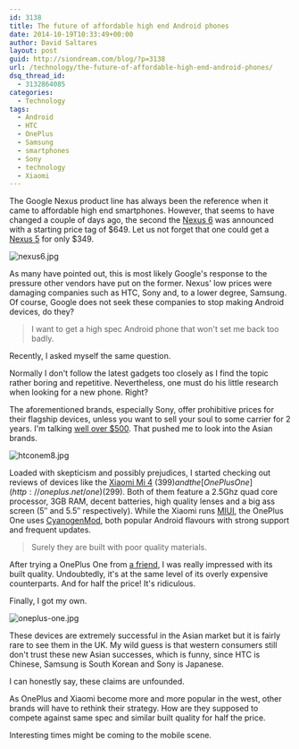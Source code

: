 ```yaml
---
id: 3138
title: The future of affordable high end Android phones
date: 2014-10-19T10:33:49+00:00
author: David Saltares
layout: post
guid: http://siondream.com/blog/?p=3138
url: /technology/the-future-of-affordable-high-end-android-phones/
dsq_thread_id:
  - 3132864085
categories:
  - Technology
tags:
  - Android
  - HTC
  - OnePlus
  - Samsung
  - smartphones
  - Sony
  - technology
  - Xiaomi
---
```


The Google Nexus product line has always been the reference when it came to affordable high end smartphones. However, that seems to have changed a couple of days ago, the second the [Nexus 6](http://www.google.com/nexus/6/) was announced with a starting price tag of $649. Let us not forget that one could get a [Nexus 5](http://www.google.com/nexus/5/) for only $349.

![nexus6.jpg](/img/wp/nexus6.webp)

As many have pointed out, this is most likely Google's response to the pressure other vendors have put on the former. Nexus' low prices were damaging companies such as HTC, Sony and, to a lower degree, Samsung. Of course, Google does not seek these companies to stop making Android devices, do they?

> I want to get a high spec Android phone that won't set me back too badly.

Recently, I asked myself the same question.

Normally I don't follow the latest gadgets too closely as I find the topic rather boring and repetitive. Nevertheless, one must do his little research when looking for a new phone. Right?

The aforementioned brands, especially Sony, offer prohibitive prices for their flagship devices, unless you want to sell your soul to some carrier for 2 years. I'm talking [well over $500](http://www.amazon.com/s/ref=sr_nr_p_72_0?rh=n%3A2335752011%2Cn%3A%212335753011%2Cn%3A7072561011%2Cn%3A2407749011%2Cp_n_feature_seven_browse-bin%3A6215730011%7C6215731011%2Cp_n_feature_keywords_four_browse-bin%3A6787346011%2Cp_72%3A2491149011&bbn=2407749011&ie=UTF8&qid=1413713986&rnid=2491147011). That pushed me to look into the Asian brands.

![htconem8.jpg](/img/wp/htconem8.webp)

Loaded with skepticism and possibly prejudices, I started checking out reviews of devices like the [Xiaomi Mi 4](http://www.gsmarena.com/xiaomi_mi_4-6518.php) ($399) and the [OnePlus One](http://oneplus.net/one) ($299). Both of them feature a 2.5Ghz quad core processor, 3GB RAM, decent batteries, high quality lenses and a big ass screen (5&#8243; and 5.5&#8243; respectively). While the Xiaomi runs [MIUI](http://en.miui.com/), the OnePlus One uses [CyanogenMod](http://www.cyanogenmod.org/), both popular Android flavours with strong support and frequent updates.

> Surely they are built with poor quality materials.

After trying a OnePlus One from [a friend](http://josetomastocino.com/), I was really impressed with its built quality. Undoubtedly, it's at the same level of its overly expensive counterparts. And for half the price! It's ridiculous.

Finally, I got my own.

![oneplus-one.jpg](/img/wp/oneplus-one.webp)

These devices are extremely successful in the Asian market but it is fairly rare to see them in the UK. My wild guess is that western consumers still don't trust these new Asian successes, which is funny, since HTC is Chinese, Samsung is South Korean and Sony is Japanese.

I can honestly say, these claims are unfounded.

As OnePlus and Xiaomi become more and more popular in the west, other brands will have to rethink their strategy. How are they supposed to compete against same spec and similar built quality for half the price.

Interesting times might be coming to the mobile scene.

